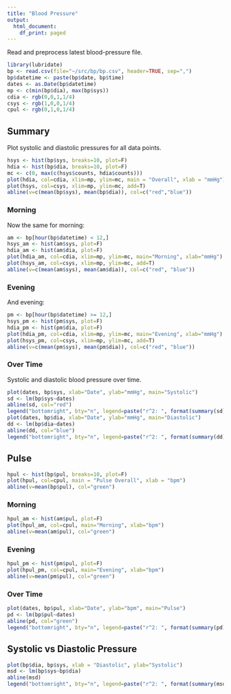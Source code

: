 ```yaml
---
title: "Blood Pressure"
output:
  html_document:
    df_print: paged
---
```


Read and preprocess latest blood-pressure file.
```r
library(lubridate)
bp <- read.csv(file="~/src/bp/bp.csv", header=TRUE, sep=",")
bp$datetime <- paste(bp$date, bp$time)
dates <- as.Date(bp$datetime)
mp <- c(min(bp$dia), max(bp$sys))
cdia <- rgb(0,0,1,1/4)
csys <- rgb(1,0,0,1/4)
cpul <- rgb(0,1,0,1/4)
```

## Summary

Plot systolic and diastolic pressures for all data points.
```r
hsys <- hist(bp$sys, breaks=10, plot=F)
hdia <- hist(bp$dia, breaks=10, plot=F)
mc <- c(0, max(c(hsys$counts, hdia$counts)))
plot(hdia, col=cdia, xlim=mp, ylim=mc, main = "Overall", xlab = "mmHg")
plot(hsys, col=csys, xlim=mp, ylim=mc, add=T)
abline(v=c(mean(bp$sys), mean(bp$dia)), col=c("red","blue"))
```

### Morning
Now the same for morning:
```r
am <- bp[hour(bp$datetime) < 12,]
hsys_am <- hist(am$sys, plot=F)
hdia_am <- hist(am$dia, plot=F)
plot(hdia_am, col=cdia, xlim=mp, ylim=mc, main="Morning", xlab="mmHg")
plot(hsys_am, col=csys, xlim=mp, ylim=mc, add=T)
abline(v=c(mean(am$sys), mean(am$dia)), col=c("red", "blue"))
```

### Evening
And evening:
```r
pm <- bp[hour(bp$datetime) >= 12,]
hsys_pm <- hist(pm$sys, plot=F)
hdia_pm <- hist(pm$dia, plot=F)
plot(hdia_pm, col=cdia, xlim=mp, ylim=mc, main="Evening", xlab="mmHg")
plot(hsys_pm, col=csys, xlim=mp, ylim=mc, add=T)
abline(v=c(mean(pm$sys), mean(pm$dia)), col=c("red", "blue"))
```

### Over Time

Systolic and diastolic blood pressure over time.
```r
plot(dates, bp$sys, xlab="Date", ylab="mmHg", main="Systolic")
sd <- lm(bp$sys~dates)
abline(sd, col="red")
legend("bottomright", bty="n", legend=paste("r^2: ", format(summary(sd)$r.squared, digits=2)))
plot(dates, bp$dia, xlab="Date", ylab="mmHg", main="Diastolic")
dd <- lm(bp$dia~dates)
abline(dd, col="blue")
legend("bottomright", bty="n", legend=paste("r^2: ", format(summary(dd)$r.squared, digits=2)))
```
## Pulse

```r
hpul <- hist(bp$pul, breaks=10, plot=F)
plot(hpul, col=cpul, main = "Pulse Overall", xlab = "bpm")
abline(v=mean(bp$pul), col="green")
```

### Morning

```r
hpul_am <- hist(am$pul, plot=F)
plot(hpul_am, col=cpul, main="Morning", xlab="bpm")
abline(v=mean(am$pul), col="green")
```

### Evening

```r
hpul_pm <- hist(pm$pul, plot=F)
plot(hpul_pm, col=cpul, main="Evening", xlab="bpm")
abline(v=mean(pm$pul), col="green")
```

### Over Time

```r
plot(dates, bp$pul, xlab="Date", ylab="bpm", main="Pulse")
pd <- lm(bp$pul~dates)
abline(pd, col="green")
legend("bottomright", bty="n", legend=paste("r^2: ", format(summary(pd)$r.squared, digits=2)))
```

## Systolic vs Diastolic Pressure

```r
plot(bp$dia, bp$sys, xlab = "Diastolic", ylab="Systolic")
msd <- lm(bp$sys~bp$dia)
abline(msd)
legend("bottomright", bty="n", legend=paste("r^2: ", format(summary(msd)$r.squared, digits=2)))
```


